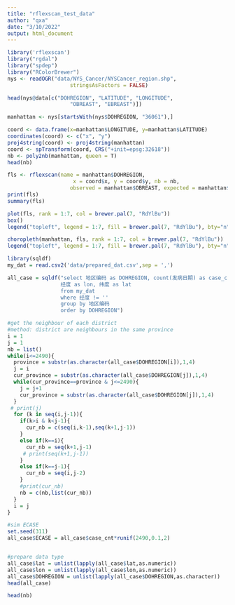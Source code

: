 ```yaml
---
title: "rflexscan_test_data"
author: "qxa"
date: "3/10/2022"
output: html_document
---
```


```r
library('rflexscan')
library("rgdal")
library("spdep")
library("RColorBrewer")
nys <- readOGR("data/NYS_Cancer/NYSCancer_region.shp",
                    stringsAsFactors = FALSE)

```

```r
head(nys@data[c("DOHREGION", "LATITUDE", "LONGITUDE",
                    "OBREAST", "EBREAST")])
```

```r
manhattan <- nys[startsWith(nys$DOHREGION, "36061"),]

coord <- data.frame(x=manhattan$LONGITUDE, y=manhattan$LATITUDE)
coordinates(coord) <- c("x", "y")
proj4string(coord) <- proj4string(manhattan)
coord <- spTransform(coord, CRS("+init=epsg:32618"))
nb <- poly2nb(manhattan, queen = T)
head(nb)

```

```r
fls <- rflexscan(name = manhattan$DOHREGION,
                     x = coord$x, y = coord$y, nb = nb,
                    observed = manhattan$OBREAST, expected = manhattan$EBREAST)
print(fls)
summary(fls)

plot(fls, rank = 1:7, col = brewer.pal(7, "RdYlBu"))
box()
legend("topleft", legend = 1:7, fill = brewer.pal(7, "RdYlBu"), bty="n")

choropleth(manhattan, fls, rank = 1:7, col = brewer.pal(7, "RdYlBu"))
legend("topleft", legend = 1:7, fill = brewer.pal(7, "RdYlBu"), bty="n")
```


```r
library(sqldf)
my_dat = read.csv2('data/prepared_dat.csv',sep = ',')

all_case = sqldf("select 地区编码 as DOHREGION, count(发病日期) as case_cnt,
                 经度 as lon, 纬度 as lat
                 from my_dat
                 where 经度 != ''
                 group by 地区编码
                 order by DOHREGION")

#get the neighbour of each district
#method: district are neighbours in the same province
i = 1
j = 1
nb = list()
while(i<=2490){
  province = substr(as.character(all_case$DOHREGION[i]),1,4)
  j = i
  cur_province = substr(as.character(all_case$DOHREGION[j]),1,4)
  while(cur_province==province & j<=2490){
    j = j+1
    cur_province = substr(as.character(all_case$DOHREGION[j]),1,4)
  }
 # print(j)
  for (k in seq(i,j-1)){
    if(k>i & k<j-1){
      cur_nb = c(seq(i,k-1),seq(k+1,j-1))
    }
    else if(k==i){
      cur_nb = seq(k+1,j-1)
     # print(seq(k+1,j-1))
    }
    else if(k==j-1){
      cur_nb = seq(i,j-2)
    }
    #print(cur_nb)
    nb = c(nb,list(cur_nb))
  }
  i = j
}

#sim ECASE
set.seed(311)
all_case$ECASE = all_case$case_cnt*runif(2490,0.1,2)


#prepare data type
all_case$lat = unlist(lapply(all_case$lat,as.numeric))
all_case$lon = unlist(lapply(all_case$lon,as.numeric))
all_case$DOHREGION = unlist(lapply(all_case$DOHREGION,as.character))
head(all_case)
```
```r
head(nb)
```

